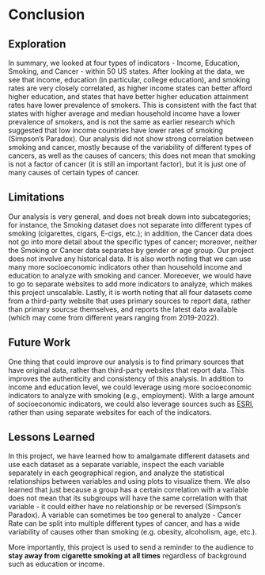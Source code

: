 # Conclusion

## Exploration

In summary, we looked at four types of indicators - Income, Education, Smoking, and Cancer - within 50 US states. After looking at the data, we see that income, education (in particular, college education), and smoking rates are very closely correlated, as higher income states can better afford higher education, and states that have better higher education attainment rates have lower prevalence of smokers. This is consistent with the fact that states with higher average and median household income have a lower prevalence of smokers, and is not the same as earlier research which suggested that low income countries have lower rates of smoking (Simpson's Paradox). Our analysis did not show strong correlation between smoking and cancer, mostly because of the variability of different types of cancers, as well as the causes of cancers; this does not mean that smoking is not a factor of cancer (it is still an important factor), but it is just one of many causes of certain types of cancer. 

## Limitations

Our analysis is very general, and does not break down into subcategories; for instance, the Smoking dataset does not separate into different types of smoking (cigarettes, cigars, E-cigs, etc.); in addition, the Cancer data does not go into more detail about the specific types of cancer; moreover, neither the Smoking or Cancer data separates by gender or age group. Our project does not involve any historical data. It is also worth noting that we can use many more socioeconomic indicators other than household income and education to analyze with smoking and cancer. Moreoever, we would have to go to separate websites to add more indicators to analyze, which makes this project unscalable. Lastly, it is worth noting that all four datasets come from a third-party website that uses primary sources to report data, rather than primary sourcse themselves, and reports the latest data available (which may come from different years ranging from 2019-2022). 

## Future Work

One thing that could improve our analysis is to find primary sources that have original data, rather than third-party websites that report data. This improves the authenticity and consistency of this analysis. In addition to income and education level, we could leverage using more socioeconomic indicators to analyze with smoking (e.g., employment). With a large amount of socioeconomic indicators, we could also leverage sources such as [ESRI](https://www.esri.com/en-us/home), rather than using separate websites for each of the indicators. 

## Lessons Learned

In this project, we have learned how to amalgamate different datasets and use each dataset as a separate variable, inspect the each variable separately in each geographical region, and analyze the statistical relationships between variables and using plots to visualize them. We also learned that just because a group has a certain correlation with a variable does not mean that its subgroups will have the same correlation with that variable - it could either have no relationship or be reversed (Simpson's Paradox). A variable can sometimes be too general to analyze - Cancer Rate can be split into multiple different types of cancer, and has a wide variability of causes other than smoking (e.g. obesity, alcoholism, age, etc.). 

More importantly, this project is used to send a reminder to the audience to **stay away from cigarette smoking at all times** regardless of background such as education or income. 